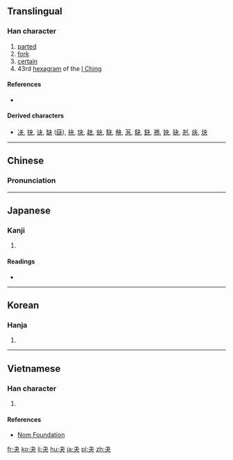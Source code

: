 ==Translingual==
{{Han etyl}}

===Han character===
{{Han char|rn=37|rad=大|as=01|sn=4|four=50037|canj=DK}}

# [[parted]]
# [[fork]]
# [[certain]]
# 43rd [[hexagram]] of the [[I Ching]]

====References====
* {{Han ref|kx=0249.010|dkj=05836|dj=0507.020|hdz=10051.110|uh=592C|ud=22828|bh=C95B|bd=51547}}

====Derived characters====
* [[决]], [[抉]], [[诀]], [[缺]] ([[蒛]]), [[袂]], [[玦]], [[赽]], [[蚗]], [[駃]], [[觖]], [[芵]], [[鴃]], [[鈌]], [[鴂]], [[妜]], [[砄]], [[刔]], [[疦]], [[炔]]

----

==Chinese==
{{zh-forms}}

===Pronunciation===
{{zh-pron
|m=guài
|c=gwaai2,gwaai3
|mc=y
|oc=y
|ma=
|cat=v,n,a
}}

----

==Japanese==

===Kanji===
{{ja-kanji|grade=|rs=大01}}

# {{defn|lang=ja|sort=大01}}

====Readings====
* {{ja-readings|kanon=[[かい]] (kai), [[けつ]] (ketsu)|goon=[[け]] (ke), [[けち]] (kechi)|kun=[[わける]] (wakeru), [[きめる]] (kimeru), [[ゆがけ]] (yugake)}}

----

==Korean==

===Hanja===
{{ko-hanja|hangeul=쾌|rv=kwae|mr=k'wae}}

# {{defn|lang=ko|sort=大01}}

----

==Vietnamese==

===Han character===
{{vi-hantu|[[quái]]|rs=大01}}

# {{defn|lang=vi|sort=大01}}

====References====
* [http://nomfoundation.org/common/nom_details.php?codepoint=592c Nom Foundation]

[[fr:夬]]
[[ko:夬]]
[[li:夬]]
[[hu:夬]]
[[ja:夬]]
[[pl:夬]]
[[zh:夬]]